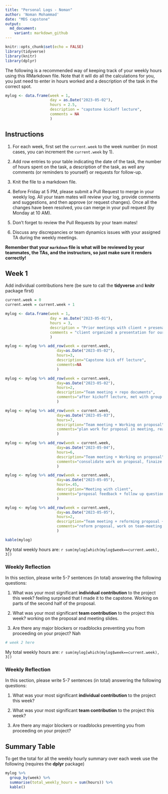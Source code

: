 ```yaml
---
title: "Personal Logs - Noman"
author: 'Noman Mohammad'
date: "MDS capstone"
output:
  md_document:
    variant: markdown_github
---
```


```r
knitr::opts_chunk$set(echo = FALSE)
library(tidyverse)
library(knitr)
library(dplyr)
```

The following is a recommended way of keeping track of your weekly hours using this RMarkdown file.
Note that it will do all the calculations for you, you just need to enter in hours worked and a description of the task in the correct spot.

```r
mylog <- data.frame(week = 1, 
                    day = as.Date("2023-05-02"),
                    hours = 2.5,
                    description = "capstone kickoff lecture",
                    comments = NA
                    )
```

## Instructions

1. For each week, first set the `current.week` to the week number (in most cases, you can increment the `current.week` by 1).\

2. Add row entries to your table indicating the date of the task, the number of hours spent on the task, a description of the task, as well any comments (or reminders to yourself) or requests for follow-up.

3. Knit the file to a markdown file.

4. Before Friday at 5 PM, please submit a Pull Request to merge in your weekly log. All your team mates will review your log, provide comments and suggestions, and then approve (or request changes). Once all the changes have been resolved, you can merge in your pull request (by Monday at 10 AM).

5. Don't forget to review the Pull Requests by your team mates!

6. Discuss any discrepancies or team dynamics issues with your assigned TA during the weekly meetings.

**Remember that your `markdown` file is what will be reviewed by your teammates, the TAs, and the instructors, so just make sure it renders correctly!**

## Week 1

Add individual contributions here (be sure to call the **tidyverse** and **knitr** package first)
```r
current.week = 0
current.week = current.week + 1

mylog <- data.frame(week = 1, 
                    day = as.Date("2023-05-01"),
                    hours = 3,
                    description = "Prior meetings with client + presenation ",
                    comments = "client organized a presentation for our group"
                    )

mylog <- mylog %>% add_row(week = current.week,
                       day=as.Date("2023-05-02"), 
                       hours=3,
                       description="Capstone kick off lecture",
                       comments=NA
                       )

mylog <- mylog %>% add_row(week = current.week,
                       day=as.Date("2023-05-02"), 
                       hours=2,
                       description="Team meeting + repo documents",
                       comments="after kickoff lecture, met with group and worked on documents for repo"
                       )

mylog <- mylog %>% add_row(week = current.week,
                       day=as.Date("2023-05-03"), 
                       hours=7,
                       description="Team meeting + Working on proposal",
                       comments="plan work for proposal in meeting, read about project and dataset etc."
                       )

mylog <- mylog %>% add_row(week = current.week,
                       day=as.Date("2023-05-04"), 
                       hours=6,
                       description="Team meeting + Working on proposal",
                       comments="consolidate work on proposal, finaize before sending to client"
                       )

mylog <- mylog %>% add_row(week = current.week,
                       day=as.Date("2023-05-05"), 
                       hours=.45,
                       description="Meeting with client",
                       comments="proposal feedback + follow up questions"
                       )

mylog <- mylog %>% add_row(week = current.week,
                       day=as.Date("2023-05-05"), 
                       hours=2,
                       description="Team meeting + reforming proposal + slides",
                       comments="reform proposal, work on team-meeting slides for week1"
                       )

kable(mylog)
```
My total weekly hours are: `r sum(mylog[which(mylog$week==current.week), 3])`

### Weekly Reflection

In this section, please write 5-7 sentences (in total) answering the following questions:

1. What was your most significant **individual contribution** to the project this week?
feeling surprised that I made it to the capstone. Working on parts of the second half of the proposal.

1. What was your most significant **team contribution** to the project this week?
working on the proposal and meeting slides.

1. Are there any major blockers or roadblocks preventing you from proceeding on your project?
Nah

```r
# week 2 here
```
My total weekly hours are: `r sum(mylog[which(mylog$week==current.week), 3])`

### Weekly Reflection

In this section, please write 5-7 sentences (in total) answering the following questions:

1. What was your most significant **individual contribution** to the project this week?

1. What was your most significant **team contribution** to the project this week?

1. Are there any major blockers or roadblocks preventing you from proceeding on your project?

## Summary Table

To get the total for all the weekly hourly summary over each week use the following (requires the **dplyr** package)
```r
mylog %>% 
  group_by(week) %>% 
  summarise(total_weekly_hours = sum(hours)) %>%
  kable()
```
